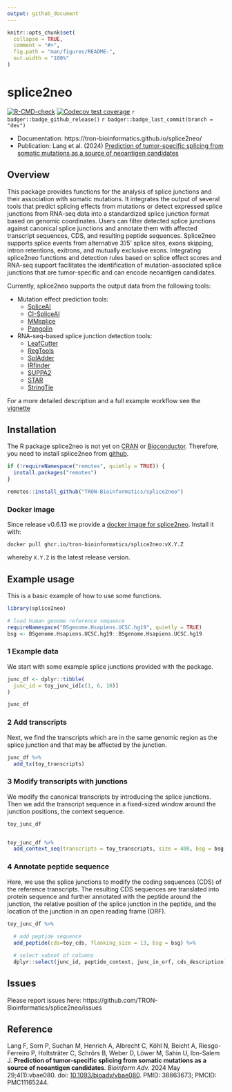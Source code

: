 ```yaml
---
output: github_document
---
```


<!-- README.md is generated from README.Rmd. Please edit that file -->

```r
knitr::opts_chunk$set(
  collapse = TRUE,
  comment = "#>",
  fig.path = "man/figures/README-",
  out.width = "100%"
)
```


# splice2neo

<!-- badges: start -->
[![R-CMD-check](https://github.com/TRON-Bioinformatics/splice2neo/workflows/R-CMD-check/badge.svg)](https://github.com/TRON-Bioinformatics/splice2neo/actions)
[![Codecov test coverage](https://codecov.io/gh/TRON-Bioinformatics/splice2neo/branch/master/graph/badge.svg)](https://codecov.io/gh/TRON-Bioinformatics/splice2neo?branch=master)
`r badger::badge_github_release()`
`r badger::badge_last_commit(branch = "dev")`
<!-- badges: end -->


- Documentation: https://tron-bioinformatics.github.io/splice2neo/
- Publication: Lang et al. (2024) [Prediction of tumor-specific splicing from somatic mutations as a source of neoantigen candidates](https://doi.org/10.1093/bioadv/vbae080)

## Overview

This package provides functions for the analysis of splice
junctions and their association with somatic mutations. It integrates the output of several tools that predict splicing effects from mutations or detect expressed splice junctions from RNA-seq data into a standardized splice junction format based on genomic coordinates. Users can filter detected splice junctions against canonical splice junctions and annotate them with affected transcript sequences, CDS, and resulting peptide sequences. Splice2neo supports splice events from alternative 3'/5' splice sites, exons skipping, intron retentions, exitrons, and mutually exclusive exons. Integrating splice2neo functions and detection rules based on splice effect scores and RNA-seq support facilitates the identification of mutation-associated splice junctions that are tumor-specific and can encode neoantigen candidates. 

Currently, splice2neo supports the output data from the following tools:

- Mutation effect prediction tools:
  - [SpliceAI](https://github.com/Illumina/SpliceAI)
  - [CI-SpliceAI](https://github.com/YStrauch/CI-SpliceAI__Annotation)
  - [MMsplice](https://github.com/gagneurlab/MMSplice_MTSplice)
  - [Pangolin](https://github.com/tkzeng/Pangolin)
- RNA-seq-based splice junction detection tools:
  - [LeafCutter](https://github.com/davidaknowles/leafcutter) 
  - [RegTools](https://github.com/griffithlab/regtools)
  - [SplAdder](https://github.com/ratschlab/spladder)
  - [IRfinder](https://github.com/RitchieLabIGH/IRFinder)
  - [SUPPA2](https://github.com/comprna/SUPPA)
  - [STAR](https://github.com/alexdobin/STAR)
  - [StringTie](https://github.com/gpertea/stringtie)

For a more detailed description and a full example workflow see the [vignette](https://tron-bioinformatics.github.io/splice2neo/articles/splice2neo_workflow.html)
 
## Installation

The R package splice2neo is not yet on [CRAN](https://CRAN.R-project.org) or
[Bioconductor](https://www.bioconductor.org/). Therefore, you need to install splice2neo
from [github](https://github.com/TRON-Bioinformatics/splice2neo). 

```r
if (!requireNamespace("remotes", quietly = TRUE)) {
  install.packages("remotes")
}

remotes::install_github("TRON-Bioinformatics/splice2neo")
```

### Docker image

Since release v0.6.13 we provide a [docker image for splice2neo](https://github.com/TRON-Bioinformatics/splice2neo/pkgs/container/splice2neo). Install it with:

```
docker pull ghcr.io/tron-bioinformatics/splice2neo:vX.Y.Z
```
whereby `X.Y.Z` is the latest release version.



## Example usage

This is a basic example of how to use some functions.

```r
library(splice2neo)

# load human genome reference sequence
requireNamespace("BSgenome.Hsapiens.UCSC.hg19", quietly = TRUE)
bsg <- BSgenome.Hsapiens.UCSC.hg19::BSgenome.Hsapiens.UCSC.hg19

```

### 1 Example data

We start with some example splice junctions provided with the package.
 
```r
junc_df <- dplyr::tibble(
  junc_id = toy_junc_id[c(1, 6, 10)]
)

junc_df
```

### 2 Add transcripts 

Next, we find the transcripts which are in the same genomic region as the splice junction and that may be affected by the junction.

```r
junc_df %>% 
  add_tx(toy_transcripts)


```


### 3 Modify transcripts with junctions

We modify the canonical transcripts by introducing the splice junctions. Then we
add the transcript sequence in a fixed-sized window around the junction
positions, the context sequence.


```r
toy_junc_df 


toy_junc_df %>% 
  add_context_seq(transcripts = toy_transcripts, size = 400, bsg = bsg)

```

### 4 Annotate peptide sequence

Here, we use the splice junctions to modify the coding sequences (CDS) of the
reference transcripts. The resulting CDS sequences are translated into protein
sequence and further annotated with the peptide around the junction, the
relative position of the splice junction in the peptide, and the location of the
junction in an open reading frame (ORF).

```r

toy_junc_df %>% 
  
  # add peptide sequence
  add_peptide(cds=toy_cds, flanking_size = 13, bsg = bsg) %>% 

  # select subset of columns
  dplyr::select(junc_id, peptide_context, junc_in_orf, cds_description)

```


## Issues

Please report issues here: https://github.com/TRON-Bioinformatics/splice2neo/issues

## Reference

Lang F, Sorn P, Suchan M, Henrich A, Albrecht C, Köhl N, Beicht A, Riesgo-Ferreiro P, Holtsträter C, Schrörs B, Weber D, Löwer M, Sahin U, Ibn-Salem J. **Prediction of tumor-specific splicing from somatic mutations as a source of neoantigen candidates**. *Bioinform Adv.* 2024 May 29;4(1):vbae080. doi: [10.1093/bioadv/vbae080](https://doi.org/10.1093/bioadv/vbae080). PMID: 38863673; PMCID: PMC11165244.
